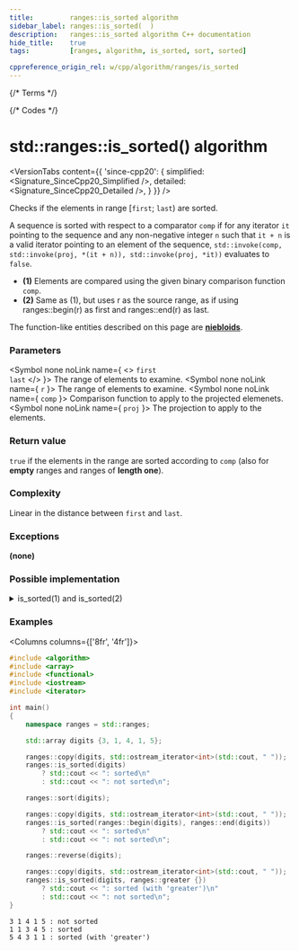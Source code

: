 ```yaml
---
title:         ranges::is_sorted algorithm
sidebar_label: ranges::is_sorted(  )
description:   ranges::is_sorted algorithm C++ documentation
hide_title:    true
tags:          [ranges, algorithm, is_sorted, sort, sorted]

cppreference_origin_rel: w/cpp/algorithm/ranges/is_sorted
---
```



{/* Terms */}

{/* Codes */}


# std::ranges::is_sorted() algorithm

<VersionTabs content={{
	'since-cpp20': {
		simplified:	<Signature_SinceCpp20_Simplified />,
		detailed:	<Signature_SinceCpp20_Detailed />,
	}
}} />

Checks if the elements in range [`first`; `last`) are sorted.

A sequence is sorted with respect to a comparator `comp` if for any iterator `it` pointing to the sequence
and any non-negative integer `n` such that `it + n` is a valid iterator pointing to an element of the sequence,
`std::invoke(comp, std::invoke(proj, *(it + n)), std::invoke(proj, *it))` evaluates to `false`.

- **(1)** Elements are compared using the given binary comparison function `comp`.
- **(2)** Same as (1), but uses r as the source range, as if using ranges::begin(r) as first and ranges::end(r) as last.

The function-like entities described on this page are [**niebloids**](/docs/std/algo/niebloids).

### Parameters

<SymbolTable>

  <Symbol none noLink name={ <> <code>first</code> <br/> <code>last</code> </> }>
    The range of elements to examine.
  </Symbol>
  <Symbol none noLink name={ <code>r</code> }>
    The range of elements to examine.
  </Symbol>
  <Symbol none noLink name={ <code>comp</code> }>
    Comparison function to apply to the projected elemenets.
  </Symbol>
  <Symbol none noLink name={ <code>proj</code> }>
    The projection to apply to the elements.
  </Symbol>

</SymbolTable>

### Return value

`true` if the elements in the range are sorted according to `comp` (also for **empty** ranges and ranges of **length one**).

### Complexity

Linear in the distance between `first` and `last`.

### Exceptions

**(none)**

### Possible implementation

<details>
<summary>is_sorted(1) and is_sorted(2)</summary>

```cpp
struct is_sorted_fn
{
    template<std::forward_iterator I, std::sentinel_for<I> S,
             class Proj = std::identity,
             std::indirect_strict_weak_order<std::projected<I, Proj>>
                 Comp = ranges::less>
    constexpr bool operator()(I first, S last, Comp comp = {}, Proj proj = {}) const
    {
        return ranges::is_sorted_until(first, last, comp, proj) == last;
    }

    template<ranges::forward_range R, class Proj = std::identity,
             std::indirect_strict_weak_order<
                 std::projected<ranges::iterator_t<R>, Proj>>
                     Comp = ranges::less>
    constexpr bool operator()(R&& r, Comp comp = {}, Proj proj = {}) const
    {
        return (*this)(ranges::begin(r), ranges::end(r), std::ref(comp), std::ref(proj));
    }
};

inline constexpr is_sorted_fn is_sorted;
```

</details>

### Examples

<Columns columns={['8fr', '4fr']}>
<div>

```cpp title='Main.cpp' showLineNumbers
#include <algorithm>
#include <array>
#include <functional>
#include <iostream>
#include <iterator>

int main()
{
    namespace ranges = std::ranges;

    std::array digits {3, 1, 4, 1, 5};

    ranges::copy(digits, std::ostream_iterator<int>(std::cout, " "));
    ranges::is_sorted(digits)
        ? std::cout << ": sorted\n"
        : std::cout << ": not sorted\n";

    ranges::sort(digits);

    ranges::copy(digits, std::ostream_iterator<int>(std::cout, " "));
    ranges::is_sorted(ranges::begin(digits), ranges::end(digits))
        ? std::cout << ": sorted\n"
        : std::cout << ": not sorted\n";

    ranges::reverse(digits);

    ranges::copy(digits, std::ostream_iterator<int>(std::cout, " "));
    ranges::is_sorted(digits, ranges::greater {})
        ? std::cout << ": sorted (with 'greater')\n"
        : std::cout << ": not sorted\n";
}
```

</div>
<div>

```plaintext title="Possible Output"
3 1 4 1 5 : not sorted
1 1 3 4 5 : sorted
5 4 3 1 1 : sorted (with 'greater')
```

</div>
</Columns>
